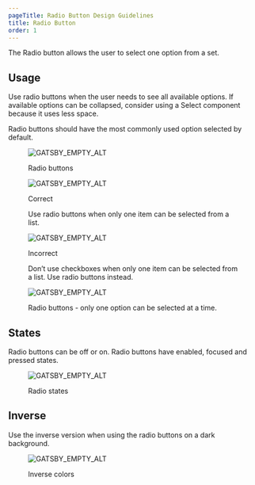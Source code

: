 ```yaml
---
pageTitle: Radio Button Design Guidelines
title: Radio Button
order: 1
---
```



<PageContent componentName="radio_button" type="design">

<LeadParagraph>
  The Radio button allows the user to select one option from a set.
</LeadParagraph>

## Usage

Use radio buttons when the user needs to see all available options. If available options can be collapsed, consider using a Select component because it uses less space.

Radio buttons should have the most commonly used option selected by default.

<figure>
  <div className="image-container">
    <img
      src="../../images/selection-controls/Radio-buttons-example.png"
      alt="GATSBY_EMPTY_ALT"
    />
  </div>
  <figcaption>
    <p>Radio buttons</p>
  </figcaption>
</figure>
<div className="two-col">
  <div className="row">
    <div className="col col-1">
      <figure>
        <img
          src="../../images/selection-controls/Radio-select-only-one.png"
          alt="GATSBY_EMPTY_ALT"
        />
        <figcaption>
          <p className="title title-correct">Correct</p>
          <p>
            Use radio buttons when only one item can be selected from a list.
          </p>
        </figcaption>
      </figure>
    </div>
    <div className="col col-2">
      <figure>
        <img
          src="../../images/selection-controls/Radio-select-only-one-incorrect.png"
          alt="GATSBY_EMPTY_ALT"
        />
        <figcaption>
          <p className="title title-incorrect">Incorrect</p>
          <p>
            Don’t use checkboxes when only one item can be selected from a list.
            Use radio buttons instead.
          </p>
        </figcaption>
      </figure>
    </div>
  </div>
</div>
<figure>
  <div className="image-container">
    <img
      src="../../images/selection-controls/Radio-example-2.png"
      alt="GATSBY_EMPTY_ALT"
    />
  </div>
  <figcaption>
    <p>Radio buttons - only one option can be selected at a time.</p>
  </figcaption>
</figure>

## States

Radio buttons can be off or on. Radio buttons have enabled, focused and pressed states.

<figure>
  <div className="image-container">
    <img
      src="../../images/selection-controls/Radio-states.png"
      alt="GATSBY_EMPTY_ALT"
    />
  </div>
  <figcaption>
    <p>Radio states</p>
  </figcaption>
</figure>

## Inverse

Use the inverse version when using the radio buttons on a dark background.

<figure>
  <div className="image-container">
    <img
      src="../../images/selection-controls/Radio-inverse.png"
      alt="GATSBY_EMPTY_ALT"
    />
  </div>
  <figcaption>
    <p>Inverse colors</p>
  </figcaption>
</figure>

</PageContent>

